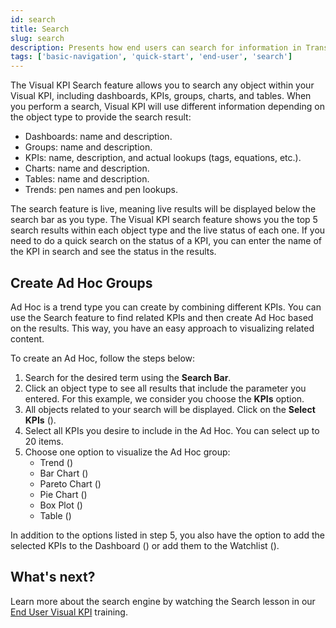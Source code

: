 ```yaml
---
id: search
title: Search
slug: search
description: Presents how end users can search for information in Transpara's Visual KPIs software.
tags: ['basic-navigation', 'quick-start', 'end-user', 'search']
---
```



The Visual KPI Search feature allows you to search any object within your Visual KPI, including dashboards, KPIs, groups, charts, and tables. When you perform a search, Visual KPI will use different information depending on the object type to provide the search result: 

- Dashboards: name and description. 
- Groups: name and description. 
- KPIs: name, description, and actual lookups (tags, equations, etc.). 
- Charts: name and description. 
- Tables: name and description. 
- Trends: pen names and pen lookups. 

The search feature is live, meaning live results will be displayed below the search bar as you type. The Visual KPI search feature shows you the top 5 search results within each object type and the live status of each one. If you need to do a quick search on the status of a KPI, you can enter the name of the KPI in search and see the status in the results.  

<StylizedImage
  imgURL="img/docs/end-user/basic-navigation/search/basicnavigation-search-tool.png"
  alt="Search tool"
/>

## Create Ad Hoc Groups

Ad Hoc is a trend type you can create by combining different KPIs. You can use the Search feature to find related KPIs and then create Ad Hoc based on the results. This way, you have an easy approach to visualizing related content.

To create an Ad Hoc, follow the steps below:

1. Search for the desired term using the **Search Bar**.
2. Click an object type to see all results that include the parameter you entered. For this example, we consider you choose the **KPIs** option.
3. All objects related to your search will be displayed. Click on the **Select KPIs** (<SvgFont icon="153"/>).
4. Select all KPIs you desire to include in the Ad Hoc. You can select up to 20 items.
5. Choose one option to visualize the Ad Hoc group:
    - Trend (<SvgFont icon="20"/>)
    - Bar Chart (<SvgFont icon="142"/>)
    - Pareto Chart (<SvgFont icon="132"/>)
    - Pie Chart (<SvgFont icon="124"/>)
    - Box Plot (<SvgFont icon="23"/>)
    - Table (<SvgFont icon="232"/>)

In addition to the options listed in step 5, you also have the option to add the selected KPIs to the Dashboard (<SvgFont icon="115"/>) or add them to the Watchlist (<SvgFont icon="262"/>).

<StylizedImage
  imgURL="img/docs/end-user/basic-navigation/search/basicnavigation-search.gif"
  alt="Create Ad Hoc"
/>

## What's next? 

Learn more about the search engine by watching the Search lesson in our [End User Visual KPI](https://www.transpara.com/lesson/search-end-user/) training.